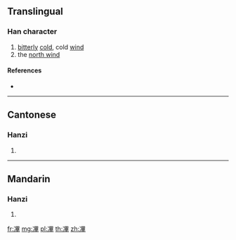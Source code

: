 {{character info/new}}
==Translingual==

===Han character===
{{Han char|rn=15|rad=冫|as=11|sn=13|four=|canj=IMWTJ|ids=⿰冫畢}}

# [[bitter]]ly [[cold]], cold [[wind]]
# the [[north wind]]

====References====
* {{Han ref|kx=0133.280|hdz=10300.170|uh=34D6|ud=13526}}

----

==Cantonese==

===Hanzi===
{{yue-hanzi|jyut=[[bit1]]|y=bit1}}

# {{defn|lang=yue|sort=冫11}}

----

==Mandarin==

===Hanzi===
{{cmn-hanzi|pin=[[bì]] ([[bi4]]), [[bié]] ([[bie2]])|wg=pi<sup>4</sup>, pieh<sup>2</sup>}}

# {{defn|lang=cmn|sort=冫11}}

[[fr:㓖]]
[[mg:㓖]]
[[pl:㓖]]
[[th:㓖]]
[[zh:㓖]]